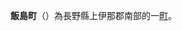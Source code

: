 {{日本町村|
自治體名=飯島|
町村=町|
圖像=[[File:Yotagiri_River.jpg|240px]]|
圖像說明=[[與田切公園|與田切公園]]|
町村章=|
日文原名=飯島町|
平假名=いいじままち|
羅馬字拼音=Iijima-machi|
都道府縣=長野縣|
支廳=|
郡=上伊那郡|
編號=20384-0|
面積=86.94|
邊界未定=|
人口=10,805|
統計時間=2007年7月1日|
自治體=[[駒根市|駒根市]]、[[飯田市|飯田市]]、[[中川村|中川村]]、[[松川町|松川町]]、[[大桑村|大桑村]]|
樹=|
花=|
鳥=|
其他象徵物=|
其他象徵=|
郵遞區號=399-3797|
所在地=飯島町飯島2537|
電話號碼=265-86-3111|
外部連結=http://www.town.iijima.nagano.jp/iijima.html |
經度=|
緯度=|
地圖=|
註記=
}}
'''飯島町'''（{{jpn|j=飯島町|hg=いいじままち|rm=Iijima machi|f=y}}）為長野縣上伊那郡南部的一[[町|町]]。

{{長野縣}}{{Authority control}}